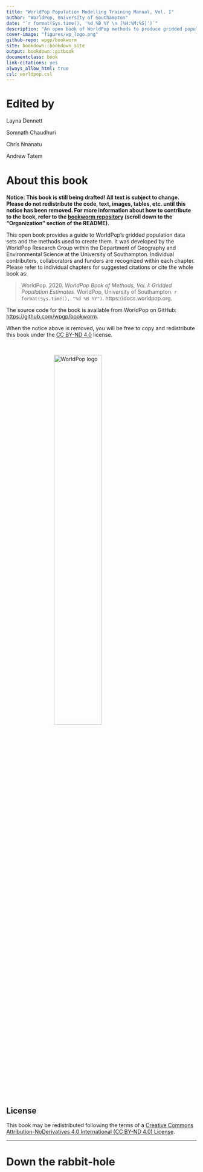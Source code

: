 ```yaml
--- 
title: "WorldPop Population Modelling Training Manual, Vol. I"
author: "WorldPop, University of Southampton"
date: "`r format(Sys.time(), '%d %B %Y \n [%H:%M:%S]')`"
description: "An open book of WorldPop methods to produce gridded population estimates."
cover-image: "figures/wp_logo.png"
github-repo: wpgp/bookworm
site: bookdown::bookdown_site
output: bookdown::gitbook
documentclass: book
link-citations: yes
always_allow_html: true
csl: worldpop.csl
---
```

# Edited by {-}

Layna Dennett

Somnath Chaudhuri

Chris Nnanatu

Andrew Tatem    


# About this book {-}

**Notice: This book is still being drafted! All text is subject to change. Please do not redistribute the code, text, images, tables, etc. until this notice has been removed. For more information about how to contribute to the book, refer to the <a href="https://github.com/wpgp/bookworm" target="_blank">bookworm repository</a> (scroll down to the "Organization" section of the README).**

This open book provides a guide to WorldPop's gridded population data sets and the methods used to create them. It was developed by the WorldPop Research Group within the Department of Geography and Environmental Science at the University of Southampton. Individual contributers, collaborators and funders are recognized within each chapter. Please refer to individual chapters for suggested citations or cite the whole book as:  

> WorldPop. 2020. *WorldPop Book of Methods, Vol. I: Gridded Population Estimates*. WorldPop, University of Southampton. `r format(Sys.time(), "%d %B %Y")`. https://docs.worldpop.org.


The source code for the book is available from WorldPop on GitHub:  <a href="https://github.com/wpgp/bookworm" target="_blank">https://github.com/wpgp/bookworm</a>.  

When the notice above is removed, you will be free to copy and redistribute this book under the <a href="https://creativecommons.org/licenses/by-nd/4.0/" target="_blank">CC BY-ND 4.0</a> license.  

<br>

<a href="https://www.worldpop.org" target="_blank"><img src="figures/wp_logo.png" width="400" alt="WorldPop logo" style="display:block; margin-left: auto; margin-right:auto; width:50%;"/></a>


## License {-}
This book may be redistributed following the terms of a [Creative Commons Attribution-NoDerivatives 4.0 International (CC BY-ND 4.0) License](https://creativecommons.org/licenses/by-nd/4.0/).

---

# Down the rabbit-hole

